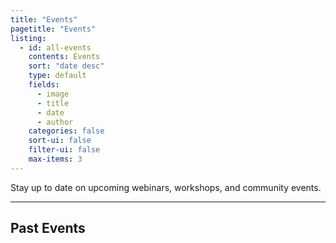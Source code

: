 ```yaml
---
title: "Events"
pagetitle: "Events"
listing:
  - id: all-events
    contents: Events
    sort: "date desc"
    type: default
    fields: 
      - image
      - title
      - date
      - author
    categories: false
    sort-ui: false
    filter-ui: false
    max-items: 3
---
```


Stay up to date on upcoming webinars, workshops, and community events.

----

## Past Events

::: {#recent-events}
:::